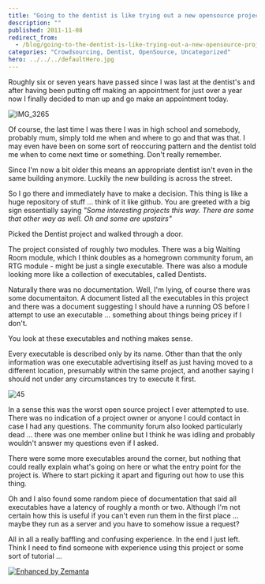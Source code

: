 ```yaml
---
title: "Going to the dentist is like trying out a new opensource project"
description: ""
published: 2011-11-08
redirect_from:
  - /blog/going-to-the-dentist-is-like-trying-out-a-new-opensource-project/swizec/2881
categories: "Crowdsourcing, Dentist, OpenSource, Uncategorized"
hero: ../../../defaultHero.jpg
---
```


Roughly six or seven years have passed since I was last at the dentist's and after having been putting off making an appointment for just over a year now I finally decided to man up and go make an appointment today.

![IMG_3265](http://swizec.com/blog/wp-content/uploads/2011/11/6325384369_10e9b3492f_m5.jpg "IMG_3265")

Of course, the last time I was there I was in high school and somebody, probably mum, simply told me when and where to go and that was that. I may even have been on some sort of reoccuring pattern and the dentist told me when to come next time or something. Don't really remember.

Since I'm now a bit older this means an appropriate dentist isn't even in the same building anymore. Luckily the new building is across the street.

So I go there and immediately have to make a decision. This thing is like a huge repository of stuff ... think of it like github. You are greeted with a big sign essentially saying _"Some interesting projects this way. There are some that other way as well. Oh and some are upstairs"_

Picked the Dentist project and walked through a door.

The project consisted of roughly two modules. There was a big Waiting Room module, which I think doubles as a homegrown community forum, an RTG module - might be just a single executable. There was also a module looking more like a collection of executables, called Dentists.

Naturally there was no documentation. Well, I'm lying, of course there was some documentaiton. A document listed all the executables in this project and there was a document suggesting I should have a running OS before I attempt to use an executable ... something about things being pricey if I don't.

You look at these executables and nothing makes sense.

Every executable is described only by its name. Other than that the only information was one executable advertising itself as just having moved to a different location, presumably within the same project, and another saying I should not under any circumstances try to execute it first.

![45](http://swizec.com/blog/wp-content/uploads/2011/11/6325383183_2d45304650_m3.jpg "45")

In a sense this was the worst open source project I ever attempted to use. There was no indication of a project owner or anyone I could contact in case I had any questions. The community forum also looked particularly dead ... there was one member online but I think he was idling and probably wouldn't answer my questions even if I asked.

There were some more executables around the corner, but nothing that could really explain what's going on here or what the entry point for the project is. Where to start picking it apart and figuring out how to use this thing.

Oh and I also found some random piece of documentation that said all executables have a latency of roughly a month or two. Although I'm not certain how this is useful if you can't even run them in the first place ... maybe they run as a server and you have to somehow issue a request?

All in all a really baffling and confusing experience. In the end I just left. Think I need to find someone with experience using this project or some sort of tutorial ...

[![Enhanced by Zemanta](http://img.zemanta.com/zemified_e.png?x-id=4c2d625b-786d-4bb8-a1b7-3344769d30f9)](http://www.zemanta.com/ "Enhanced by Zemanta")
